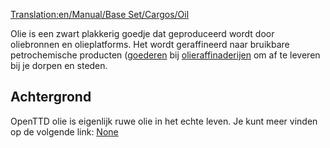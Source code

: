 [[Translation:en/Manual/Base Set/Cargos/Oil]]

{{nl/Vracht|name=Olie
|image=Oil.png
|geproduceerd=[[nl/Manual/Base Set/Industries/Oliebronnen|oliebronnen]] en [[nl/Manual/Base Set/Industries/Olieplatform|olieplatform]]
|geaccepteerd=[[nl/Manual/Base Set/Industries/Olieraffinaderij|Olieraffinaderij]]
}}

Olie is een zwart plakkerig goedje dat geproduceerd wordt door oliebronnen en olieplatforms. Het wordt geraffineerd naar bruikbare petrochemische producten ([[nl/Manual/Base Set/Cargos/Goederen|goederen]] bij [[nl/Manual/Base Set/Industries/Olieraffinaderij|olieraffinaderijen]] om af te leveren bij je dorpen en steden.

==Achtergrond==
OpenTTD olie is eigenlijk ruwe olie in het echte leven. Je kunt meer vinden op de volgende link: [https://www.wikipedia.org/wiki/Petroleum None]